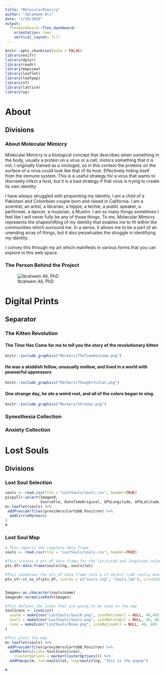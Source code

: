 ```yaml
---
title: "MolecularMimicry"
author: "Ibraheem Ali"
date: "1/29/2020"
output: 
  flexdashboard::flex_dashboard:
    orientation: rows
    vertical_layout: fill
---
```


```r
knitr::opts_chunk$set(echo = FALSE)
library(exifr)
library(dplyr)
library(readr)
library(mapview)
library(leaflet)
library(leafpop)
library(sf)
library(lattice)
library(sp)
```

# About

## Divisions

### About Molecular Mimicry

Molecular Mimicry is a biological concept that describes when something in the body, usually a protein on a virus or a cell, mimics something that it is not. I originally trained as a virologist, so in this context the proteins on the surface of a virus could look like that of its host. Effectively hiding itself from the immune system. This is a useful strategy for a virus that wants to discreetly infect a host, but it is a bad strategy if that virus is trying to create its own identity. </br>

I have always struggled with pinpointing my identity. I am a child of a Pakistani and Colombian couple born and raised in California. I am a scientist, an artist, a librarian, a hippie, a techie, a public speaker, a performer, a dancer, a musician, a Muslim. I am so many things sometimes I feel like I will never fully be any of those things. To me, Molecular Mimicry represents the shapeshifting of my identity that enables me to fit within the communities which surround me. In a sense, it allows me to be a part of an unending array of things, but it also perpetuates the struggle in identifying my identity.</br>

I convey this through my art which manifests in various forms that you can explore in this web space. 

### The Person Behind the Project

![Ibraheem Ali, PhD](WorkingFolder/IMG_20191212_153608.jpg)

# Digital Prints

## Separator {.tabset .tabset-fade}

### The Kitten Revolution

#### The Time Has Come for me to tell you the story of the revolutionary kitten

```r
knitr::include_graphics("Markers/TheTimeHasCome.png")
```

#### He was a skiddish fellow, unusually mellow, and lived in a world with powoerful oppressors

```r
knitr::include_graphics("Markers/ThoughtfulCat.png")
```

#### One strange day, he ate a weird root, and all of the colors began to sing.

```r
knitr::include_graphics("Markers/Shroomz.png")
```

### Synesthesia Collection

### Anxiety Collection

# Lost Souls

## Divisions

### Lost Soul Selection

``` r
souls <- read.csv(file = "LostSouls/souls.csv", header=TRUE)
picpull<-select(Images0, 
                SourceFle, DateTimeOriginal, GPSLongitude, GPSLatitude, GPSTimeStamp)
m<-leaflet(souls) %>% 
 addProviderTiles(providers$CartoDB.Positron) %>%
  addCircleMarkers(
)
m
```

### Lost Soul Map

``` r
# This imports the complete data frame.
souls <- read.csv(file = "LostSouls/souls.csv", header=TRUE)

#This creates a pts_df data frame for the latitutde and longitude columns from the complete data frame
pts_df<-data.frame(souls$lng, souls$lat)

#This condenses the pts_df data frame into a sf object (idk really what that means)
pts_sf<-st_as_sf(pts_df, coords = c("souls.lng", "souls.lat"), crs=4326)


Images<-as.character(souls$name)
Images0<-normalizePath(Images)

#This defines the icons that are going to be used in the map
SoulIcons <- iconList(
  soul0 = makeIcon("LostSouls/Soul0.png", iconRetinaUrl = NULL, 40,40),
  soul1 = makeIcon("LostSouls/Soul1.png", iconRetinaUrl = NULL, 40, 40),
  rose = makeIcon("LostSouls/Rose.png", iconRetinaUrl = NULL, 40, 40)
)

#This plots the map
m<-leaflet(souls) %>% 
 addProviderTiles(providers$CartoDB.Positron) %>%
  addMarkers(icon=~SoulIcons[icon],
    clusterOptions = markerClusterOptions()) %>%
  addPopups(m, lat=souls$lat, lng=souls$lng, "this is the popup")

m

```

